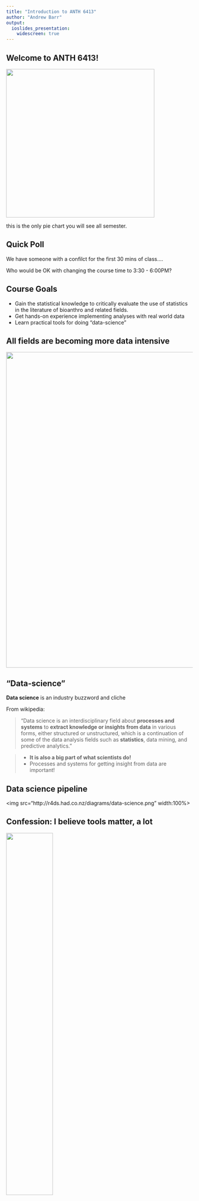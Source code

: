 ```yaml
---
title: "Introduction to ANTH 6413"
author: "Andrew Barr"
output: 
  ioslides_presentation:
    widescreen: true
---
```


## Welcome to ANTH 6413!

<img src="../../images/pyramid.png" height='400' width='auto'>

this is the only pie chart you will see all semester.

## Quick Poll

We have someone with a confilct for the first 30 mins of class....

Who would be OK with changing the course time to 3:30 - 6:00PM?

## Course Goals


- Gain the statistical knowledge to critically evaluate the use of statistics in the literature of bioanthro and related fields. 
- Get hands-on experience implementing analyses with real world data
- Learn practical tools for doing "data-science"

## All fields are becoming more data intensive

<div class="centered">
  <img src="../../images/matrix.png" width=850>
</div>

## "Data-science"

**Data science** is an industry buzzword and cliche

From wikipedia:


> "Data science is an interdisciplinary field about <span class="red2">**processes and systems**</span>
> to <span class="red2">**extract knowledge or insights from data**</span> in various forms, either structured 
> or unstructured, which is a continuation of some of the data analysis fields 
> such as <span class="red2">**statistics**</span>, data mining, and predictive analytics."


> - **It is also a big part of what scientists do!**
> - Processes and systems for getting insight from data are important!

## Data science pipeline

<img src="http://r4ds.had.co.nz/diagrams/data-science.png" width:100%>

## Confession: I believe tools matter, a lot

<img src="../../images/wrench.jpg" height='50%'>

> - We will spend a lot of time on the "how"
> - You will become very familiar with the nuts-and-bolts of analyzing data
> - Most of your grade comes from practical exercises

## Grading

Assignment                  | Percent
--------------------------------------------------------|---------------
Weekly homework assignments - submitted on Blackboard  | 40%
Practical Exam 1 | 20%
Practical Exam 2 | 20%
Class Project | 20%

## Outcome of the course

When you leave this course, I hope you are empowered to:

> -  collect your data in a format that makes your life easier
> -  explore patterns in your data
> -  test meaningful hypotheses using appropriate statistical tools
> -  communicate these results


## Tools of the Trade


> - MS Excel
> - Commercial Statistics Packages (e.g., SPSS)
> - R – open source and free package for statistical analysis

## Tools of the Trade


- MS Excel
- ~~Commercial Statistics Packages (e.g., SPSS)~~
- R – open source and free package for statistical analysis

## Why do I use R?

> - **Ignorance** - Because I don’t know how to use anything else
> - **Comprehensiveness** – Learn this one tool well, and you can do (almost) ANYTHING
> - **Reproducibility** – an R script is a detailed record of exactly what I did, from the raw data file, through data transformation, to analysis and results.
> - **Popularity** - R is insanely popular in academia and in industry ("why hello there, marketable skills!")

## What is R?


R is an **open-source** language and environment for statistical computing and graphics. 

**open-source** means that anyone can look at the code to see how it works.


<img src='https://www.r-project.org/logo/Rlogo.png' height=300px>


## What is R?


The 5th most popular programming language in the world

<img src='http://spectrum.ieee.org/image/Mjc5MjI0Ng.png' height=400px>

## What is R?


A rapidly growing system of user contributed packages.

<img src='http://revolution-computing.typepad.com/files/rplot03.svg' height=400px>

## R Studio


<img src='../../images/rstudio.png' height=500px>


## Course Website

http://hompal-stats.wabarr.com

Let's check out the website then do the Introduction To R

<span class='red2'>**Note**:</span> First homework assignment is due on September 12. 